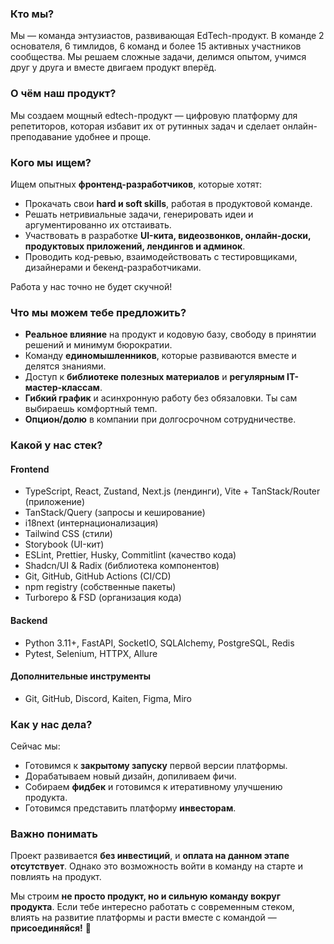 ### Кто мы?

Мы — команда энтузиастов, развивающая EdTech-продукт. В команде 2 основателя, 6 тимлидов, 6 команд и более 15 активных участников сообщества. Мы решаем сложные задачи, делимся опытом, учимся друг у друга и вместе двигаем продукт вперёд.

### О чём наш продукт?

Мы создаем мощный edtech-продукт — цифровую платформу для репетиторов, которая избавит их от рутинных задач и сделает онлайн-преподавание удобнее и проще.

### Кого мы ищем?

Ищем опытных **фронтенд-разработчиков**, которые хотят:

- Прокачать свои **hard и soft skills**, работая в продуктовой команде.
- Решать нетривиальные задачи, генерировать идеи и аргументированно их отстаивать.
- Участвовать в разработке **UI-кита, видеозвонков, онлайн-доски, продуктовых приложений, лендингов и админок**.
- Проводить код-ревью, взаимодействовать с тестировщиками, дизайнерами и бекенд-разработчиками.

Работа у нас точно не будет скучной!

### Что мы можем тебе предложить?

- **Реальное влияние** на продукт и кодовую базу, свободу в принятии решений и минимум бюрократии.
- Команду **единомышленников**, которые развиваются вместе и делятся знаниями.
- Доступ к **библиотеке полезных материалов** и **регулярным IT-мастер-классам**.
- **Гибкий график** и асинхронную работу без обязаловки. Ты сам выбираешь комфортный темп.
- **Опцион/долю** в компании при долгосрочном сотрудничестве.

### Какой у нас стек?

#### **Frontend**

- TypeScript, React, Zustand, Next.js (лендинги), Vite + TanStack/Router (приложение)
- TanStack/Query (запросы и кеширование)
- i18next (интернационализация)
- Tailwind CSS (стили)
- Storybook (UI-кит)
- ESLint, Prettier, Husky, Commitlint (качество кода)
- Shadcn/UI & Radix (библиотека компонентов)
- Git, GitHub, GitHub Actions (CI/CD)
- npm registry (собственные пакеты)
- Turborepo & FSD (организация кода)

#### **Backend**

- Python 3.11+, FastAPI, SocketIO, SQLAlchemy, PostgreSQL, Redis
- Pytest, Selenium, HTTPX, Allure

#### **Дополнительные инструменты**

- Git, GitHub, Discord, Kaiten, Figma, Miro

### Как у нас дела?

Сейчас мы:

- Готовимся к **закрытому запуску** первой версии платформы.
- Дорабатываем новый дизайн, допиливаем фичи.
- Собираем **фидбек** и готовимся к итеративному улучшению продукта.
- Готовимся представить платформу **инвесторам**.

### Важно понимать

Проект развивается **без инвестиций**, и **оплата на данном этапе отсутствует**. Однако это возможность войти в команду на старте и повлиять на продукт.

Мы строим **не просто продукт, но и сильную команду вокруг продукта**. Если тебе интересно работать с современным стеком, влиять на развитие платформы и расти вместе с командой — **присоединяйся!** 🚀
